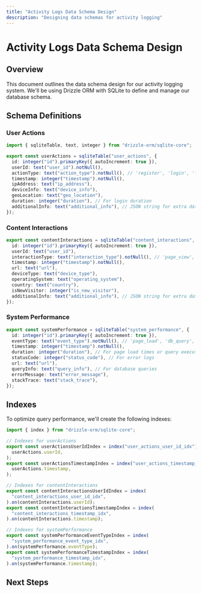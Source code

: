 ```yaml
---
title: "Activity Logs Data Schema Design"
description: "Designing data schemas for activity logging"
---
```


# Activity Logs Data Schema Design

## Overview

This document outlines the data schema design for our activity logging system. We'll be using Drizzle ORM with SQLite to define and manage our database schema.

## Schema Definitions

### User Actions

```typescript
import { sqliteTable, text, integer } from "drizzle-orm/sqlite-core";

export const userActions = sqliteTable("user_actions", {
  id: integer("id").primaryKey({ autoIncrement: true }),
  userId: text("user_id").notNull(),
  actionType: text("action_type").notNull(), // 'register', 'login', 'failed_login', 'update_profile'
  timestamp: integer("timestamp").notNull(),
  ipAddress: text("ip_address"),
  deviceInfo: text("device_info"),
  geoLocation: text("geo_location"),
  duration: integer("duration"), // For login duration
  additionalInfo: text("additional_info"), // JSON string for extra data
});
```

### Content Interactions

```typescript
export const contentInteractions = sqliteTable("content_interactions", {
  id: integer("id").primaryKey({ autoIncrement: true }),
  userId: text("user_id"),
  interactionType: text("interaction_type").notNull(), // 'page_view', 'button_click', 'form_submit', 'create_task'
  timestamp: integer("timestamp").notNull(),
  url: text("url"),
  deviceType: text("device_type"),
  operatingSystem: text("operating_system"),
  country: text("country"),
  isNewVisitor: integer("is_new_visitor"),
  additionalInfo: text("additional_info"), // JSON string for extra data
});
```

### System Performance

```typescript
export const systemPerformance = sqliteTable("system_performance", {
  id: integer("id").primaryKey({ autoIncrement: true }),
  eventType: text("event_type").notNull(), // 'page_load', 'db_query', 'error'
  timestamp: integer("timestamp").notNull(),
  duration: integer("duration"), // For page load times or query execution times
  statusCode: integer("status_code"), // For error logs
  url: text("url"),
  queryInfo: text("query_info"), // For database queries
  errorMessage: text("error_message"),
  stackTrace: text("stack_trace"),
});
```

## Indexes

To optimize query performance, we'll create the following indexes:

```typescript
import { index } from "drizzle-orm/sqlite-core";

// Indexes for userActions
export const userActionsUserIdIndex = index("user_actions_user_id_idx").on(
  userActions.userId,
);
export const userActionsTimestampIndex = index("user_actions_timestamp_idx").on(
  userActions.timestamp,
);

// Indexes for contentInteractions
export const contentInteractionsUserIdIndex = index(
  "content_interactions_user_id_idx",
).on(contentInteractions.userId);
export const contentInteractionsTimestampIndex = index(
  "content_interactions_timestamp_idx",
).on(contentInteractions.timestamp);

// Indexes for systemPerformance
export const systemPerformanceEventTypeIndex = index(
  "system_performance_event_type_idx",
).on(systemPerformance.eventType);
export const systemPerformanceTimestampIndex = index(
  "system_performance_timestamp_idx",
).on(systemPerformance.timestamp);
```

## Next Steps

<Cards>
  <Card
    title="Logging Implementation"
    href="/docs/activity-logs/logging-implementation"
    description="Implementing core logging functions based on the schema"
  />
  <Card
    title="Query Optimization"
    href="/docs/activity-logs/query-optimization"
    description="Optimizing database queries for log data retrieval"
  />
  <Card
    title="Data Migration"
    href="/docs/activity-logs/data-migration"
    description="Strategies for migrating existing log data to the new schema"
  />
</Cards>
